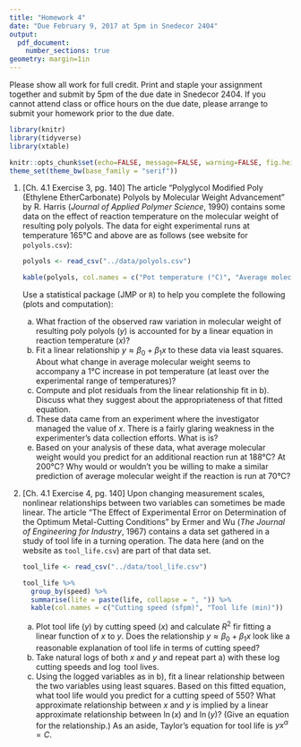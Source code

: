 ```yaml
---
title: "Homework 4"
date: "Due February 9, 2017 at 5pm in Snedecor 2404"
output: 
  pdf_document:
    number_sections: true
geometry: margin=1in
---
```


Please show all work for full credit. Print and staple your assignment together and submit by 5pm of the due date in Snedecor 2404. If you cannot attend class or office hours on the due date, please arrange to submit your homework prior to the due date.

```r
library(knitr)
library(tidyverse)
library(xtable)

knitr::opts_chunk$set(echo=FALSE, message=FALSE, warning=FALSE, fig.height = 2)
theme_set(theme_bw(base_family = "serif"))
```

1.  [Ch. 4.1 Exercise 3, pg. 140] The article "Polyglycol Modified Poly (Ethylene EtherCarbonate) Polyols by Molecular Weight Advancement" by R. Harris (*Journal of Applied Polymer Science*, 1990) contains some data on the effect of reaction temperature on the molecular weight of resulting poly polyols. The data for eight experimental runs at temperature 165°C and above are as follows (see website for `polyols.csv`):

    ```r
    polyols <- read_csv("../data/polyols.csv")
    
    kable(polyols, col.names = c("Pot temperature (°C)", "Average molecular weight"))
    ```
    
    Use a statistical package (JMP or `R`) to help you complete the following (plots and computation):
    
    a) What fraction of the observed raw variation in molecular weight of resulting poly polyols ($y$) is accounted for by a linear equation in reaction temperature ($x$)?
    b) Fit a linear relationship $y \approx \beta_0 + \beta_1 x$ to these data via least squares. About what change in average molecular weight seems to accompany a $1$°C increase in pot temperature (at least over the experimental range of temperatures)?
    c) Compute and plot residuals from the linear relationship fit in b). Discuss what they suggest about the appropriateness of that fitted equation.
    d) These data came from an experiment where the investigator managed the value of $x$. There is a fairly glaring weakness in the experimenter's data collection efforts. What is is?
    e) Based on your analysis of these data, what average molecular weight would you predict for an additional reaction run at $188$°C? At $200$°C? Why would or wouldn't you be willing to make a similar prediction of average molecular weight if the reaction is run at $70$°C?
    
2. [Ch. 4.1 Exercise 4, pg. 140] Upon changing measurement scales, nonlinear relationships between two variables can sometimes be made linear. The article "The Effect of Experimental Error on Determination of the Optimum Metal-Cutting Conditions" by Ermer and Wu (*The Journal of Engineering for Industry*, 1967) contains a data set gathered in a study of tool life in a turning operation. The data here (and on the website as `tool_life.csv`) are part of that data set.

    ```r
    tool_life <- read_csv("../data/tool_life.csv")
    
    tool_life %>%
      group_by(speed) %>%
      summarise(life = paste(life, collapse = ", ")) %>%
      kable(col.names = c("Cutting speed (sfpm)", "Tool life (min)"))
    ```
    
    a) Plot tool life ($y$) by cutting speed ($x$) and calculate $R^2$ fir fitting a linear function of $x$ to $y$. Does the relationship $y \approx \beta_0 + \beta_1 x$ look like a reasonable explanation of tool life in terms of cutting speed?
    b) Take natural logs of both $x$ and $y$ and repeat part a) with these $\log$ cutting speeds and $\log$ tool lives.
    c) Using the logged variables as in b), fit a linear relationship between the two variables using least squares. Based on this fitted equation, what tool life would you predict for a cutting speed of $550$? What approximate relationship between $x$ and $y$ is implied by a linear approximate relationship between $\ln(x)$ and $\ln(y)$? (Give an equation for the relationship.) As an aside, Taylor's equation for tool life is $yx^\alpha = C$.
